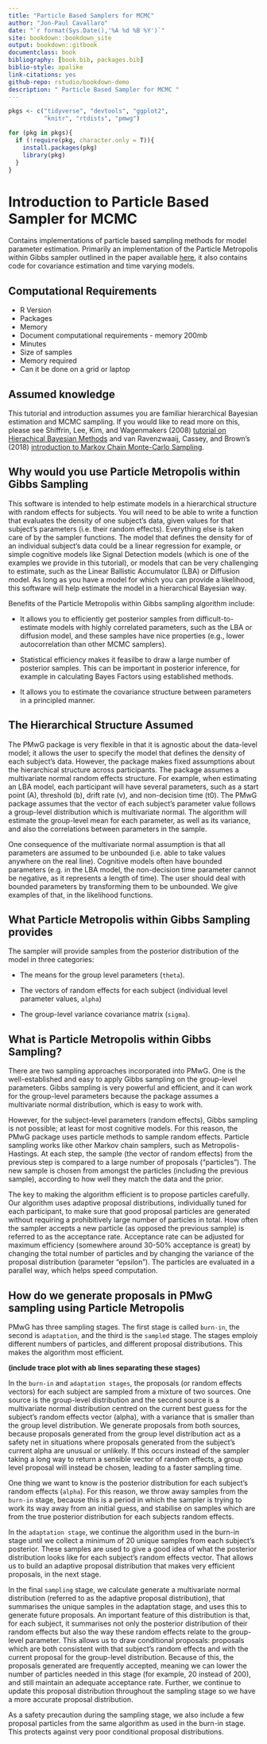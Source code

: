 ```yaml
--- 
title: "Particle Based Samplers for MCMC"
author: "Jon-Paul Cavallaro"
date: "`r format(Sys.Date(),'%A %d %B %Y')`"
site: bookdown::bookdown_site
output: bookdown::gitbook
documentclass: book
bibliography: [book.bib, packages.bib]
biblio-style: apalike
link-citations: yes
github-repo: rstudio/bookdown-demo
description: " Particle Based Sampler for MCMC "
---
```


```r
pkgs <- c("tidyverse", "devtools", "ggplot2",
          "knitr", "rtdists", "pmwg")

for (pkg in pkgs){
  if (!require(pkg, character.only = T)){
    install.packages(pkg)
    library(pkg)
  }
}
```


# Introduction to Particle Based Sampler for MCMC

Contains implementations of particle based sampling methods for model parameter estimation. Primarily an implementation of the Particle Metropolis within Gibbs sampler outlined in the paper available [here](https://www.sciencedirect.com/science/article/abs/pii/S0022249620300389), it also contains code for covariance estimation and time varying models.


## Computational Requirements
* R Version
* Packages
* Memory
* Document computational requirements - memory 200mb
* Minutes
* Size of samples
* Memory required
* Can it be done on a grid or laptop

## Assumed knowledge
This tutorial and introduction assumes you are familiar hierarchical Bayesian estimation and MCMC sampling. If you would like to read more on this, please see Shiffrin, Lee, Kim, and Wagenmakers (2008) [tutorial on Hierachical Bayesian Methods](https://onlinelibrary.wiley.com/doi/full/10.1080/03640210802414826) and van Ravenzwaaij, Cassey, and Brown's (2018) [introduction to Markov Chain Monte-Carlo Sampling](https://link.springer.com/article/10.3758/s13423-016-1015-8?wt_mc=Other.Other.8.CON1172.PSBR%20VSI%20Art09).

## Why would you use Particle Metropolis within Gibbs Sampling 

This software is intended to help estimate models in a hierarchical structure with random effects for subjects. You will need to be able to write a function that evaluates the density of one subject’s data, given values for that subject’s parameters (i.e. their random effects). Everything else is taken care of by the sampler functions. The model that defines the density for of an individual subject’s data could be a linear regression for example, or simple cognitive models like Signal Detection models (which is one of the examples we provide in this tutorial), or models that can be very challenging to estimate, such as the Linear Ballistic Accumulator (LBA) or Diffusion model. As long as you have a model for which you can provide a likelihood, this software will help estimate the model in a hierarchical Bayesian way.  

Benefits of the Particle Metropolis within Gibbs sampling algorithm include: 

* It allows you to efficiently get posterior samples from difficult-to-estimate models with highly correlated parameters, such as the LBA or diffusion model, and these samples have nice properties (e.g., lower autocorrelation than other MCMC samplers). 

* Statistical efficiency makes it feasilbe to draw a large number of posterior samples. This can be important in posterior inference, for example in calculating Bayes Factors using established methods.  

* It allows you to estimate the covariance structure between parameters in a principled manner. 

 

## The Hierarchical Structure Assumed  

The PMwG package is very flexible in that it is agnostic about the data-level model; it allows the user to specify the model that defines the density of each subject’s data. However, the package makes fixed assumptions about the hierarchical structure across participants. The package assumes a multivariate normal random effects structure. For example, when estimating an LBA model, each participant will have several parameters, such as a start point (A), threshold (b), drift rate (v), and non-decision time (t0). The  PMwG package assumes that the vector of each subject’s parameter value follows a group-level distribution which is multivariate normal. The algorithm will estimate the group-level mean for each parameter, as well as its variance, and also the correlations between parameters in the sample.  

One consequence of the multivariate normal assumption is that all parameters are assumed to be unbounded (i.e. able to take values anywhere on the real line). Cognitive models often have bounded parameters (e.g. in the LBA model, the non-decision time parameter cannot be negative, as it represents a length of time). The user should deal with bounded parameters by transforming them to be unbounded. We give examples of that, in the likelihood functions. 


## What Particle Metropolis within Gibbs Sampling provides 

The sampler will provide samples from the posterior distribution of the model in three categories: 

* The means for the group level parameters (`theta`). 

* The vectors of random effects for each subject (individual level parameter values, `alpha`) 

* The group-level variance covariance matrix (`sigma`). 

 

## What is Particle Metropolis within Gibbs Sampling? 

There are two sampling approaches incorporated into PMwG. One is the well-established and easy to apply Gibbs sampling on the group-level parameters. Gibbs sampling is very powerful and efficient, and it can work for the group-level parameters because the package assumes a multivariate normal distribution, which is easy to work with.  

However, for the subject-level parameters (random effects), Gibbs sampling is not possible; at least for most cognitive models. For this reason, the PMwG package uses particle methods to sample random effects. Particle sampling works like other Markov chain samplers, such as Metropolis-Hastings. At each step, the sample (the vector of random effects) from the previous step is compared to a large number of proposals (“particles”). The new sample is chosen from amongst the particles (including the previous sample), according to how well they match the data and the prior.  

The key to making the algorithm efficient is to propose particles carefully. Our algorithm uses adaptive proposal distributions, individually tuned for each participant, to make sure that good proposal particles are generated without requiring a prohibitively large number of particles in total. How often the sampler accepts a new particle (as opposed the previous sample) is referred to as the acceptance rate. Acceptance rate can be adjusted for maximum efficiency (somewhere around 30-50% acceptance is great) by changing the total number of particles and by changing the variance of the proposal distribution (parameter “epsilon”). The particles are evaluated in a parallel way, which helps speed computation. 

## How do we generate proposals in PMwG sampling using Particle Metropolis 

PMwG has three sampling stages. The first stage is called `burn-in`, the second is `adaptation`, and the third is the `sampled` stage. The stages emploiy different numbers of particles, and different proposal distributions. This makes the algorithm most efficient. 

<b>(include trace plot with ab lines separating these stages) </b>

In the `burn-in` and `adaptation stages`, the proposals (or random effects vectors) for each subject are sampled from a mixture of two sources. One source is the group-level distribution and the second source is a multivariate normal distribution centred on the current best guess for the subject’s random effects vector (alpha), with a variance that is smaller than the group level distribution. We generate proposals from both sources, because proposals generated from the group level distribution act as a safety net in situations where proposals generated from the subject’s current alpha are unusual or unlikely. If this occurs instead of the sampler taking a long way to return a sensible vector of random effects, a group level proposal will instead be chosen, leading to a faster sampling time.  

One thing we want to know is the posterior distribution for each subject’s random effects (`alpha`). For this reason, we throw away samples from the `burn-in` stage, because this is a period in which the sampler is trying to work its way away from an initial guess, and stabilise on samples which are from the true posterior distribution for each subjects random effects.  

In the `adaptation stage`, we continue the algorithm used in the burn-in stage until we collect a minimum of 20 unique samples from each subject’s posterior. These samples are used to give a good idea of what the posterior distribution looks like for each subject’s random effects vector. That allows us to build an adaptive proposal distribution that makes very efficient proposals, in the next stage. 

In the final `sampling` stage, we calculate generate a multivariate normal distribution (referred to as the adaptive proposal distribution), that summarises the unique samples in the adaptation stage, and uses this to generate future proposals. An important feature of this distribution is that, for each subject, it summarises not only the posterior distribution of their random effects but also the way these random effects relate to the group-level parameter. This allows us to draw conditional proposals: proposals which are both consistent with that subject’s random effects and with the current proposal for the group-level distribution. Because of this, the proposals generated are frequently accepted, meaning we can lower the number of particles needed in this stage (for example, 20 instead of 200), and still maintain an adequate acceptance rate. Further, we continue to update this proposal distribution throughout the sampling stage so we have a more accurate proposal distribution.  

As a safety precaution during the sampling stage, we also include a few proposal particles from the same algorithm as used in the burn-in stage. This protects against very poor conditional proposal distributions. 
